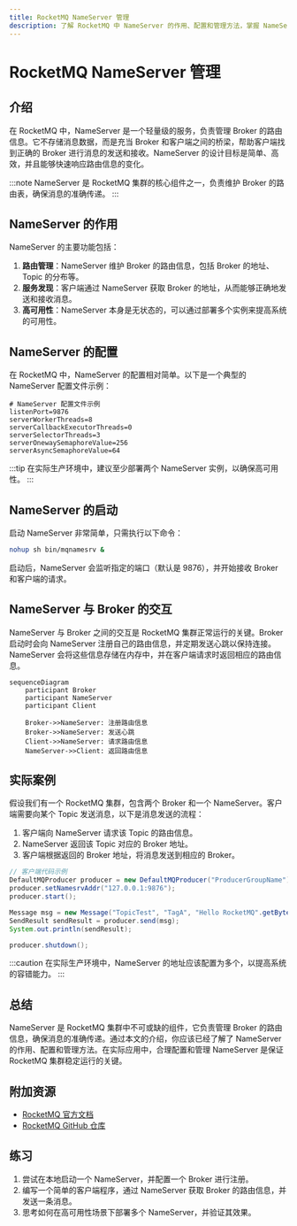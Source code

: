 ```yaml
---
title: RocketMQ NameServer 管理
description: 了解 RocketMQ 中 NameServer 的作用、配置和管理方法，掌握 NameServer 在集群中的核心功能。
---
```


# RocketMQ NameServer 管理

## 介绍

在 RocketMQ 中，NameServer 是一个轻量级的服务，负责管理 Broker 的路由信息。它不存储消息数据，而是充当 Broker 和客户端之间的桥梁，帮助客户端找到正确的 Broker 进行消息的发送和接收。NameServer 的设计目标是简单、高效，并且能够快速响应路由信息的变化。

:::note
NameServer 是 RocketMQ 集群的核心组件之一，负责维护 Broker 的路由表，确保消息的准确传递。
:::

## NameServer 的作用

NameServer 的主要功能包括：

1. **路由管理**：NameServer 维护 Broker 的路由信息，包括 Broker 的地址、Topic 的分布等。
2. **服务发现**：客户端通过 NameServer 获取 Broker 的地址，从而能够正确地发送和接收消息。
3. **高可用性**：NameServer 本身是无状态的，可以通过部署多个实例来提高系统的可用性。

## NameServer 的配置

在 RocketMQ 中，NameServer 的配置相对简单。以下是一个典型的 NameServer 配置文件示例：

```properties
# NameServer 配置文件示例
listenPort=9876
serverWorkerThreads=8
serverCallbackExecutorThreads=0
serverSelectorThreads=3
serverOnewaySemaphoreValue=256
serverAsyncSemaphoreValue=64
```

:::tip
在实际生产环境中，建议至少部署两个 NameServer 实例，以确保高可用性。
:::

## NameServer 的启动

启动 NameServer 非常简单，只需执行以下命令：

```bash
nohup sh bin/mqnamesrv &
```

启动后，NameServer 会监听指定的端口（默认是 9876），并开始接收 Broker 和客户端的请求。

## NameServer 与 Broker 的交互

NameServer 与 Broker 之间的交互是 RocketMQ 集群正常运行的关键。Broker 启动时会向 NameServer 注册自己的路由信息，并定期发送心跳以保持连接。NameServer 会将这些信息存储在内存中，并在客户端请求时返回相应的路由信息。

```mermaid
sequenceDiagram
    participant Broker
    participant NameServer
    participant Client

    Broker->>NameServer: 注册路由信息
    Broker->>NameServer: 发送心跳
    Client->>NameServer: 请求路由信息
    NameServer->>Client: 返回路由信息
```

## 实际案例

假设我们有一个 RocketMQ 集群，包含两个 Broker 和一个 NameServer。客户端需要向某个 Topic 发送消息，以下是消息发送的流程：

1. 客户端向 NameServer 请求该 Topic 的路由信息。
2. NameServer 返回该 Topic 对应的 Broker 地址。
3. 客户端根据返回的 Broker 地址，将消息发送到相应的 Broker。

```java
// 客户端代码示例
DefaultMQProducer producer = new DefaultMQProducer("ProducerGroupName");
producer.setNamesrvAddr("127.0.0.1:9876");
producer.start();

Message msg = new Message("TopicTest", "TagA", "Hello RocketMQ".getBytes());
SendResult sendResult = producer.send(msg);
System.out.println(sendResult);

producer.shutdown();
```

:::caution
在实际生产环境中，NameServer 的地址应该配置为多个，以提高系统的容错能力。
:::

## 总结

NameServer 是 RocketMQ 集群中不可或缺的组件，它负责管理 Broker 的路由信息，确保消息的准确传递。通过本文的介绍，你应该已经了解了 NameServer 的作用、配置和管理方法。在实际应用中，合理配置和管理 NameServer 是保证 RocketMQ 集群稳定运行的关键。

## 附加资源

- [RocketMQ 官方文档](https://rocketmq.apache.org/docs/)
- [RocketMQ GitHub 仓库](https://github.com/apache/rocketmq)

## 练习

1. 尝试在本地启动一个 NameServer，并配置一个 Broker 进行注册。
2. 编写一个简单的客户端程序，通过 NameServer 获取 Broker 的路由信息，并发送一条消息。
3. 思考如何在高可用性场景下部署多个 NameServer，并验证其效果。
